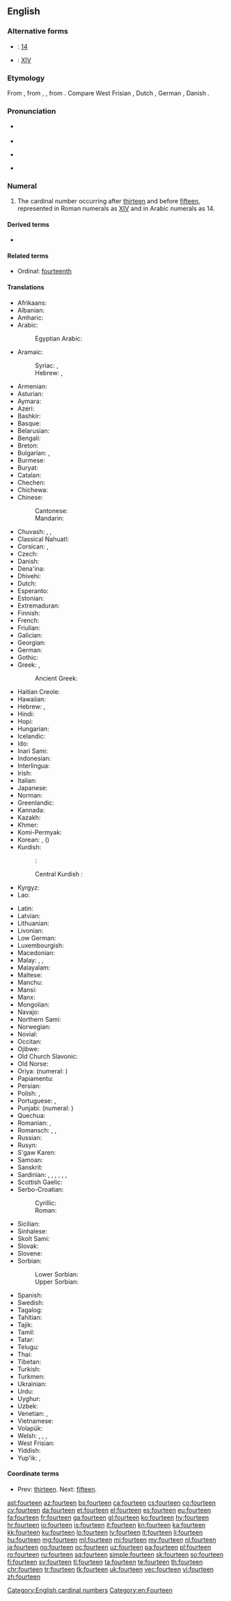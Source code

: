 ==English==
{{number box|en|14}}
{{wikipedia}}

===Alternative forms===
* {{w|Arabic numerals}}: [[14]]
* {{w|Roman numerals}}: [[XIV]]

===Etymology===
From {{etyl|enm|en}} {{m|enm|fourtene}}, from {{etyl|ang|en}} {{m|ang|fēowertīene}}, {{m|ang|fēowertēne}}, from {{etyl|gem-pro|en}} {{m|gem-pro|*fedurtehun}}. Compare West Frisian {{m|fy|fjirtjin}}, Dutch {{m|nl|veertien}}, German {{m|de|vierzehn}}, Danish {{m|da|fjorten}}.

===Pronunciation===
* {{qualifier|next word stressed near the first syllable}}
*: {{a|UK}} {{IPA|/ˈfɔː.tiːn/|lang=en}}
*: {{a|US}} {{IPA|/ˈfɔɹ.tin/|lang=en}}
* {{audio|en-us-fourteen.ogg|Audio (US)|lang=en}}
* {{qualifier|next word stressed after the first syllable}}
*: {{a|UK}} {{IPA|/ˌfɔːˈtiːn/|lang=en}}
*: {{a|US}} {{IPA|/ˌfɔɹˈtin/|lang=en}}
* {{rhymes|iːn|lang=en}}

===Numeral===
{{head|en|numeral}}

# The cardinal number occurring after [[thirteen]] and before [[fifteen]], represented in Roman numerals as [[XIV]] and in Arabic numerals as 14.

====Derived terms====
* {{l|en|fourteener}}

====Related terms====
* Ordinal: [[fourteenth]]

====Translations====
{{trans-top|cardinal number}}
* Afrikaans: {{t|af|veertien}}
* Albanian: {{t+|sq|katërmbëdhjetë}}
* Amharic: {{t|am|አስራ አራት|sc=Ethi}}
* Arabic: {{t|ar|أَرْبَعَةَ عَشَرَ}}
*: Egyptian Arabic: {{t|arz|أربعتاشر|tr=ʾarbaʿtaašar|sc=Arab}}
* Aramaic:
*: Syriac: {{t|syr|ܐܪܒܥܣܪ|m|tr=arba‘sar|sc=Syrc}}, {{t|syr|ܐܪܒܥܣܪܐ|f|tr=arba‘esrē|sc=Syrc}}
*: Hebrew: {{t|he|ארבעסר|m|tr=arba‘sar|sc=Hebr}}, {{t|he|ארבעסרא|f|tr=arba‘esrē|sc=Hebr}}
* Armenian: {{t+|hy|տասնչորս}}
* Asturian: {{t+|ast|catorce}}
* Aymara: {{t|ay|tunka pusini}}
* Azeri: {{t+|az|on dörd}}
* Bashkir: {{t|ba|ун дүрт|sc=Cyrl}}
* Basque: {{t+|eu|hamalau}}
* Belarusian: {{t|be|чатырна́ццаць|sc=Cyrl}}
* Bengali: {{t|bn|চোদ্দ|tr=coddô}}
* Breton: {{t+|br|pevarzek}}
* Bulgarian: {{t|bg|четирина́десет}}, {{t|bg|четирина́йсет}}
* Burmese: {{t|my|ဆယ့်လေး|sc=Mymr}}
* Buryat: {{t|bua|арбан дүрбэн}}
* Catalan: {{t+|ca|catorze}}
* Chechen: {{t|ce|дейтта}}
* Chichewa: {{t|ny|khumi n'zinayi}}
* Chinese:
*: Cantonese: {{t|yue|十四|tr=sap6 sei3|sc=Hani}}
*: Mandarin: {{t+|cmn|十四|tr=shísì}}
* Chuvash: {{t|cv|вунтӑваттӑ|alt=вунтăваттă|sc=Cyrl}}, {{t|cv|вунтӑватӑ|alt=вунтăватă|sc=Cyrl}}, {{t|cv|вунтӑват|alt=вунтăват|sc=Cyrl}}
* Classical Nahuatl: {{t|nci|mahtlāctli onnāhui}}
* Corsican: {{t|co|quattòrdeci}}, {{t+|co|quattordici}}
* Czech: {{t+|cs|čtrnáct}}
* Danish: {{t+|da|fjorten}}
* Dena'ina: {{t|tfn|dink'i beq'di}}
* Dhivehi: {{t|dv|ސާދަ}}
* Dutch: {{t+|nl|veertien|f}}
* Esperanto: {{t|eo|dek kvar}}
* Estonian: {{t+|et|neliteist}}
* Extremaduran: {{t|ext|catorci}}
* Finnish: {{t+|fi|neljätoista}}
* French: {{t+|fr|quatorze|m}}
* Friulian: {{t|fur|cuatardis}}
* Galician: {{t+|gl|catorce}}
* Georgian: {{t|ka|თოთხმეტი|sc=Geor}}
* German: {{t+|de|vierzehn}}
* Gothic: {{t|got|𐍆𐌹𐌳𐍅𐍉𐍂𐍄𐌰𐌹𐌷𐌿𐌽|sc=Goth}}
* Greek: {{t+|el|δεκατέσσερις|m|f}}, {{t+|el|δεκατέσσερα|n}}
*: Ancient Greek: {{t|grc|δεκατέσσαρες}}
* Haitian Creole: {{t|ht|katòz}}
* Hawaiian: {{t|haw|ʻumikūmāhā}}
* Hebrew: {{qualifier|used in counting}} {{t|he|אַרְבַּע־עֶשְׂרֵה|f|tr=arba esre|sc=Hebr}}, {{t|he|אַרְבָּעָה־עָשָׂר|m|tr=arba'a asar|sc=Hebr}}
* Hindi: {{t+|hi|चौदह|tr=chaudah}}
* Hopi: {{t|hop|pakwt niikyang naalöqmuy siikya’ta}}
* Hungarian: {{t+|hu|tizennégy}}
* Icelandic: {{t+|is|fjórtán}}
* Ido: {{t|io|dek-e-quar}}
* Inari Sami: {{t|smn|neljinubáloh}}
* Indonesian: {{t+|id|empat belas}}
* Interlingua: {{t|ia|dece-quatro}}
* Irish: {{t|ga|[[ceathair]] [[déag]]}}
* Italian: {{t+|it|quattordici}}
* Japanese: {{t+|ja|十四|tr=jū-yon}}
* Norman: {{t|nrf|quatorze}}
* Greenlandic: {{t|kl|aqqaniq-sisamat}}
* Kannada: {{t+|kn|ಹದಿನಾಲ್ಕು|sc=Knda}}
* Kazakh: {{t+|kk|он төрт|sc=Cyrl}}
* Khmer: {{t|km|ដប់បួន|tr=dop buon}}
* Komi-Permyak: {{t|koi|даснёль}}
* Korean: {{t+|ko|열넷}}, {{t+|ko|십사|sc=Kore}} ({{t+|ko|十四|sc=Kore}})
* Kurdish:
*: {{qualifier|Kurmanji}}: {{t+|ku|çarde}}
*: Central Kurdish {{qualifier|Sorani}}: {{t|ckb|چواردە|tr=çiwarde, çwarde}}
* Kyrgyz: {{t|ky|он төрт|sc=Cyrl}}
* Lao: {{t|lo|ສີບສີ່|sc=Laoo}}
{{trans-mid}}
* Latin: {{t+|la|quattuordecim}}
* Latvian: {{t+|lv|četrpadsmit}}
* Lithuanian: {{t+|lt|keturiolika}}
* Livonian: {{t|liv|nēļatuoistõn}}
* Low German: {{t+|nds|veerteihn}}
* Luxembourgish: {{t+|lb|véierzéng}}
* Macedonian: {{t|mk|четирина́есет}}
* Malay: {{t|ms|empat belas}}, {{t|ms|sepuluh empat}}, {{t|ms|satu puluh empat}}
* Malayalam: {{t+|ml|പതിനാല്|sc=Mlym}}
* Maltese: {{t|mt|erbatax}}
* Manchu: {{t|mnc||tr=juwan duin}}
* Mansi: {{t|mns|нилахуйплов|tr=nilaxujplow}}
* Manx: {{t|gv|kiare jeig}}
* Mongolian: {{t|mn|арван дөрөв‎|sc=Cyrl}}
* Navajo: {{t|nv|dį́į́ʼtsʼáadah}}
* Northern Sami: {{t|se|njealljenuppelohkái}}
* Norwegian: {{t+|no|fjorten}}
* Novial: {{t|nov|dek-quar}}
* Occitan: {{t+|oc|catòrze}}
* Ojibwe: {{t|oj|ashi-niiwin}}
* Old Church Slavonic: {{t|cu|чєтырє на дєсѧтє|sc=Cyrs}}
* Old Norse: {{t|non|fjórtán}}
* Oriya: {{t|or|ଚୌଦ|tr=ca'ud|sc=Orya}} (numeral: {{t|or|୧୪}})
* Papiamentu: {{t|pap|djeskuater}}
* Persian: {{t+|fa|چهارده|tr=čahârdah}}
* Polish: {{t+|pl|czternaście}}, {{qualifier|collective}} {{t+|pl|czternaścioro}}
* Portuguese: {{t+|pt|catorze}}, {{t+|pt|quatorze}}
* Punjabi: {{t+|pa|ਚੌਦਾਂ|tr=caudhāṅ|sc=Guru}} (numeral: {{t|pa|੧੪}})
* Quechua: {{t|qu|chunka tawayuq}}
* Romanian: {{t+|ro|paisprezece}}, {{t|ro|paișpe}} {{qualifier|informal}}
* Romansch: {{qualifier|Grischun, Puter, Vallader}} {{t|rm|quattordesch}}, {{qualifier|Surmiran}} {{t|rm|quittordesch}}, {{qualifier|Sursilvan}} {{t|rm|quitordisch}}
* Russian: {{t+|ru|четы́рнадцать}}
* Rusyn: {{t|rue|чотырна́дцить|sc=Cyrl}}
* S'gaw Karen: {{t|ksw|တဆံလွံၢ်}}
* Samoan: {{t|sm|sefulu fā}}
* Sanskrit: {{t+|sa|चतुर्दश|tr=cáturdaśa}}
* Sardinian: {{t|sc|batódighi}}, {{t|sc|batórdigi}}, {{t|sc|batórdighi}}, {{t|sc|battórdighi}}, {{t|sc|battórdichi}}, {{t|sc|cattódixi}}, {{t|sc|catódixi}}
* Scottish Gaelic: {{t|gd|ceithir deug}}
* Serbo-Croatian:
*: Cyrillic: {{t|sh|четрнаест}}
*: Roman: {{t|sh|četrnaest}}
* Sicilian: {{t+|scn|quattòrdici}}
* Sinhalese: {{t|si|දහහතර}}
* Skolt Sami: {{t|sms|nenjmlo}}
* Slovak: {{t|sk|štrnásť}}
* Slovene: {{t+|sl|štirinajst}}
* Sorbian:
*: Lower Sorbian: {{t|dsb|styrnasćo}}
*: Upper Sorbian: {{t|hsb|štyrnaće}}
* Spanish: {{t+|es|catorce}}
* Swedish: {{t+|sv|fjorton}}
* Tagalog: {{t+|tl|labing-apat}}
* Tahitian: {{t|ty|hō'ē 'ahuru ma maha}}
* Tajik: {{t+|tg|чордаҳ|sc=Cyrl}}
* Tamil: {{t+|ta|பதினான்கு|sc=Taml}}
* Tatar: {{t|tt|ундүрт|sc=Cyrl}}
* Telugu: {{t+|te|పద్నాలుగు}}
* Thai: {{t+|th|สิบสี่|sc=Thai|tr=sìp sèe}}
* Tibetan: {{t|bo|བཅུ་བཞི}}
* Turkish: {{t+|tr|on dört}}
* Turkmen: {{t+|tk|on dört}}
* Ukrainian: {{t+|uk|чотирна́дцять|sc=Cyrl}}
* Urdu: {{t|ur|چودہ|tr=chaudah}}
* Uyghur: {{t+|ug|ئون تۆت|sc=ug-Arab}}
* Uzbek: {{t|uz|o‘n dört}}
* Venetian: {{t|vec|quatòrdexe}}, {{t+|vec|cuatòrdexe}}
* Vietnamese: {{t|vi|mười bốn}}
* Volapük: {{t|vo|degfol}}
* Welsh: {{t|cy|deusaith|m|f}}, {{qualifier|vigesimal}} {{t+|cy|pedwar ar ddeg|m}}, {{qualifier|vigesimal}} {{t+|cy|pedair ar ddeg|f}}, {{qualifier|decimal}} {{t+|cy|un deg pedwar}}
* West Frisian: {{t+|fy|fjirtjin}}
* Yiddish: {{t|yi|פֿערצן|sc=Hebr}}
* Yup'ik: {{t|esu|akimiarunritaraan}}, {{t|esu|akimiarunrita'ar}}
{{trans-bottom}}

====Coordinate terms====
* Prev: [[thirteen]]. Next: [[fifteen]].

[[Category:English cardinal numbers]]
[[Category:en:Fourteen]]

[[ast:fourteen]]
[[az:fourteen]]
[[bs:fourteen]]
[[ca:fourteen]]
[[cs:fourteen]]
[[co:fourteen]]
[[cy:fourteen]]
[[da:fourteen]]
[[et:fourteen]]
[[el:fourteen]]
[[es:fourteen]]
[[eu:fourteen]]
[[fa:fourteen]]
[[fr:fourteen]]
[[ga:fourteen]]
[[gl:fourteen]]
[[ko:fourteen]]
[[hy:fourteen]]
[[hr:fourteen]]
[[io:fourteen]]
[[is:fourteen]]
[[it:fourteen]]
[[kn:fourteen]]
[[ka:fourteen]]
[[kk:fourteen]]
[[ku:fourteen]]
[[lo:fourteen]]
[[lv:fourteen]]
[[lt:fourteen]]
[[li:fourteen]]
[[hu:fourteen]]
[[mg:fourteen]]
[[ml:fourteen]]
[[mi:fourteen]]
[[my:fourteen]]
[[nl:fourteen]]
[[ja:fourteen]]
[[no:fourteen]]
[[oc:fourteen]]
[[uz:fourteen]]
[[pa:fourteen]]
[[pl:fourteen]]
[[ro:fourteen]]
[[ru:fourteen]]
[[sq:fourteen]]
[[simple:fourteen]]
[[sk:fourteen]]
[[so:fourteen]]
[[fi:fourteen]]
[[sv:fourteen]]
[[tl:fourteen]]
[[ta:fourteen]]
[[te:fourteen]]
[[th:fourteen]]
[[chr:fourteen]]
[[tr:fourteen]]
[[tk:fourteen]]
[[uk:fourteen]]
[[vec:fourteen]]
[[vi:fourteen]]
[[zh:fourteen]]